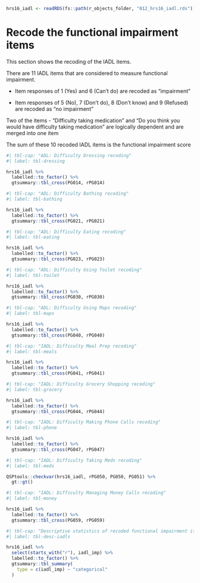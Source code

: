 ```r
hrs16_iadl <- readRDS(fs::path(r_objects_folder, "012_hrs16_iadl.rds"))

```

# Recode the functional impairment items

This section shows the recoding of the IADL items.

There are 11 IADL items that are considered to measure functional impairment.

-   Item responses of 1 (Yes) and 6 (Can't do) are recoded as "impairment"

-   Item responses of 5 (No), 7 (Don't do), 8 (Don't know) and 9 (Refused) are recoded as "no impairment"

Two of the items - "Difficulty taking medication" and "Do you think you would have difficulty taking medication" are logically dependent and are merged into one item

The sum of these 10 recoded IADL items is the functional impairment score

```r
#| tbl-cap: "ADL: Difficulty Dressing recoding"
#| label: tbl-dressing

hrs16_iadl %>%
  labelled::to_factor() %>%
  gtsummary::tbl_cross(PG014, rPG014)
```

```r
#| tbl-cap: "ADL: Difficulty Bathing recoding"
#| label: tbl-bathing

hrs16_iadl %>%
  labelled::to_factor() %>%
  gtsummary::tbl_cross(PG021, rPG021)
```

```r
#| tbl-cap: "ADL: Difficulty Eating recoding"
#| label: tbl-eating

hrs16_iadl %>%
  labelled::to_factor() %>%
  gtsummary::tbl_cross(PG023, rPG023)
```

```r
#| tbl-cap: "ADL: Difficulty Using Toilet recoding"
#| label: tbl-toilet

hrs16_iadl %>%
  labelled::to_factor() %>%
  gtsummary::tbl_cross(PG030, rPG030)
```

```r
#| tbl-cap: "ADL: Difficulty Using Maps recoding"
#| label: tbl-maps

hrs16_iadl %>%
  labelled::to_factor() %>%
  gtsummary::tbl_cross(PG040, rPG040)
```

```r
#| tbl-cap: "IADL: Difficulty Meal Prep recoding"
#| label: tbl-meals

hrs16_iadl %>%
  labelled::to_factor() %>%
  gtsummary::tbl_cross(PG041, rPG041)
```

```r
#| tbl-cap: "IADL: Difficulty Grocery Shopping recoding"
#| label: tbl-grocery

hrs16_iadl %>%
  labelled::to_factor() %>%
  gtsummary::tbl_cross(PG044, rPG044)
```

```r
#| tbl-cap: "IADL: Difficulty Making Phone Calls recoding"
#| label: tbl-phone

hrs16_iadl %>%
  labelled::to_factor() %>%
  gtsummary::tbl_cross(PG047, rPG047)
```

```r
#| tbl-cap: "IADL: Difficulty Taking Meds recoding"
#| label: tbl-meds

QSPtools::checkvar(hrs16_iadl, rPG050, PG050, PG051) %>%
  gt::gt()
```

```r
#| tbl-cap: "IADL: Difficulty Managing Money Calls recoding"
#| label: tbl-money

hrs16_iadl %>%
  labelled::to_factor() %>%
  gtsummary::tbl_cross(PG059, rPG059)
```

```r
#| tbl-cap: "Descriptive statistics of recoded functional impairment items"
#| label: tbl-desc-iadls

hrs16_iadl %>%
  select(starts_with("r"), iadl_imp) %>%
  labelled::to_factor() %>%
  gtsummary::tbl_summary(
    type = c(iadl_imp) ~ "categorical"
  )


```
